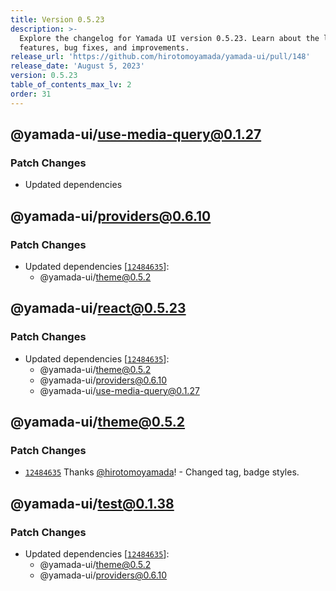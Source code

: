 ```yaml
---
title: Version 0.5.23
description: >-
  Explore the changelog for Yamada UI version 0.5.23. Learn about the latest
  features, bug fixes, and improvements.
release_url: 'https://github.com/hirotomoyamada/yamada-ui/pull/148'
release_date: 'August 5, 2023'
version: 0.5.23
table_of_contents_max_lv: 2
order: 31
---
```


## @yamada-ui/use-media-query@0.1.27

### Patch Changes

- Updated dependencies

## @yamada-ui/providers@0.6.10

### Patch Changes

- Updated dependencies \[[`12484635`](https://github.com/hirotomoyamada/yamada-ui/commit/124846353c25a4e8324b091e667273e3f4c6a033)]:
  - @yamada-ui/theme@0.5.2

## @yamada-ui/react@0.5.23

### Patch Changes

- Updated dependencies \[[`12484635`](https://github.com/hirotomoyamada/yamada-ui/commit/124846353c25a4e8324b091e667273e3f4c6a033)]:
  - @yamada-ui/theme@0.5.2
  - @yamada-ui/providers@0.6.10
  - @yamada-ui/use-media-query@0.1.27

## @yamada-ui/theme@0.5.2

### Patch Changes

- [`12484635`](https://github.com/hirotomoyamada/yamada-ui/commit/124846353c25a4e8324b091e667273e3f4c6a033) Thanks [@hirotomoyamada](https://github.com/hirotomoyamada)! - Changed tag, badge styles.

## @yamada-ui/test@0.1.38

### Patch Changes

- Updated dependencies \[[`12484635`](https://github.com/hirotomoyamada/yamada-ui/commit/124846353c25a4e8324b091e667273e3f4c6a033)]:
  - @yamada-ui/theme@0.5.2
  - @yamada-ui/providers@0.6.10
